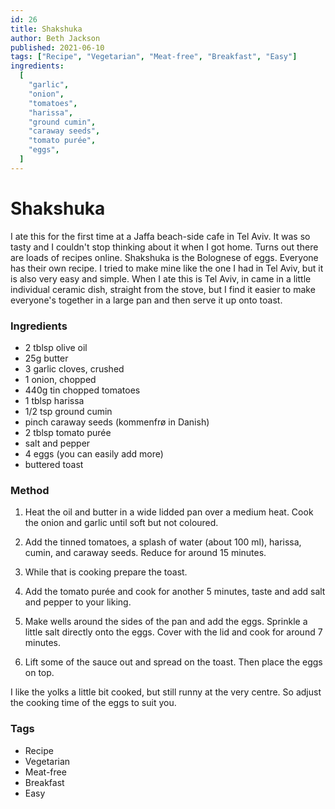 ```yaml
---
id: 26
title: Shakshuka
author: Beth Jackson
published: 2021-06-10
tags: ["Recipe", "Vegetarian", "Meat-free", "Breakfast", "Easy"]
ingredients:
  [
    "garlic",
    "onion",
    "tomatoes",
    "harissa",
    "ground cumin",
    "caraway seeds",
    "tomato purée",
    "eggs",
  ]
---
```


# Shakshuka

I ate this for the first time at a Jaffa beach-side cafe in Tel Aviv. It was so tasty and I couldn't stop thinking about it when I got home. Turns out there are loads of recipes online. Shakshuka is the Bolognese of eggs. Everyone has their own recipe. I tried to make mine like the one I had in Tel Aviv, but it is also very easy and simple. When I ate this is Tel Aviv, in came in a little individual ceramic dish, straight from the stove, but I find it easier to make everyone's together in a large pan and then serve it up onto toast.

### Ingredients

- 2 tblsp olive oil
- 25g butter
- 3 garlic cloves, crushed
- 1 onion, chopped
- 440g tin chopped tomatoes
- 1 tblsp harissa
- 1/2 tsp ground cumin
- pinch caraway seeds (kommenfrø in Danish)
- 2 tblsp tomato purée
- salt and pepper
- 4 eggs (you can easily add more)
- buttered toast

### Method

1. Heat the oil and butter in a wide lidded pan over a medium heat. Cook the onion and garlic until soft but not coloured.

<Timer inputHours={0} inputMinutes={10} inputSeconds={0} />

2. Add the tinned tomatoes, a splash of water (about 100 ml), harissa, cumin, and caraway seeds. Reduce for around 15 minutes.

<Timer inputHours={0} inputMinutes={15} inputSeconds={0} />

3. While that is cooking prepare the toast.

4. Add the tomato purée and cook for another 5 minutes, taste and add salt and pepper to your liking.

<Timer inputHours={0} inputMinutes={5} inputSeconds={0} />

5. Make wells around the sides of the pan and add the eggs. Sprinkle a little salt directly onto the eggs. Cover with the lid and cook for around 7 minutes.

<Timer inputHours={0} inputMinutes={7} inputSeconds={0} />

6. Lift some of the sauce out and spread on the toast. Then place the eggs on top.

I like the yolks a little bit cooked, but still runny at the very centre. So adjust the cooking time of the eggs to suit you.

### Tags

- Recipe
- Vegetarian
- Meat-free
- Breakfast
- Easy
